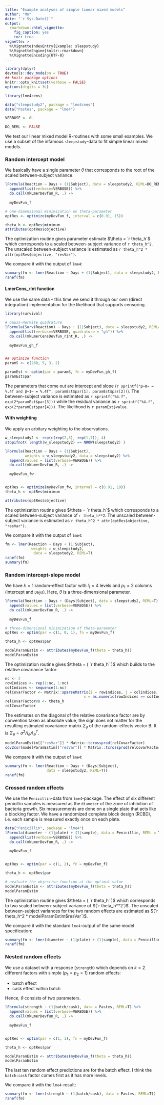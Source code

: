 ```yaml
---
title: "Example analyses of simple linear mixed models"
author: "MK"
date: "`r Sys.Date()`"
output:
  rmarkdown::html_vignette:
    fig_caption: yes
    toc: true
vignette: >
  %\VignetteIndexEntry{Example: sleepstudy}
  %\VignetteEngine{knitr::rmarkdown}
  %\VignetteEncoding{UTF-8}
---
```


```r

library(dplyr)
devtools::dev_mode(on = TRUE)
## knitr package options
knitr::opts_knit$set(verbose = FALSE)
options(digits = 3L)

library(lme4cens)

data("sleepstudy2", package = "lme4cens")
data("Pastes", package = "lme4")

VERBOSE <- 0L

DO_REML <- FALSE
```


We test our linear mixed model R-routines with some small examples.
We use a subset of the infamous `sleepstudy`-data to fit simple linear mixed models.



### Random intercept model

We basically have a single parameter $\theta$ that corresponds to the root of the scaled between-subject variance.
```r

lFormula(Reaction ~ Days + (1|Subject), data = sleepstudy2, REML=DO_REML) %>% 
  append(list(verbose=VERBOSE)) %>% 
  do.call(mkLmerDevfun_R, .) ->
  
  myDevFun_f

# one-dimensional minimization on theta-parameter
optRes <- optimize(myDevFun_f, interval = c(0.01, 15))

theta_h <- optRes$minimum
attributes(optRes$objective)
```
The optimization routine gives parameter estimate $\theta = `r theta_h`$ which corresponds to a scaled between-subject variance of `r theta_h^2`.
The unscaled between-subject variance is estimated as `r theta_h^2 * attr(optRes$objective, "resVar")`.


We compare it with the output of `lme4`:
```r
summary(fm <- lmer(Reaction ~ Days + (1|Subject), data = sleepstudy2, REML=DO_REML))
ranef(fm)
```


#### LmerCens_rInt function
We use the same data -- this time we send it through our own (direct integration) implementation for the likelihood that supports censoring.

```r
library(survival)

# Gauss-Hermite quadrature
lFormula(Surv(Reaction) ~ Days + (1|Subject), data = sleepstudy2, REML=DO_REML) %>% 
  append(list(verbose=VERBOSE, quadrature = "gh")) %>%
  do.call(mkLmerCensDevfun_rInt_R, .) ->
  
  myDevFun_gh_f


## optimize function
paramS <- c(260, 5, 3, 2)

paramEst <- optim(par = paramS, fn = myDevFun_gh_f)
paramEst$par
```


The parameters that come out are intercept and slope (`r sprintf("β~0~ = %.4f and β~1~ = %.4f", paramEst$par[1], paramEst$par[2])`).
The between-subject variance is estimated as `r sprintf("%4.f", exp(2*paramEst$par[3]))`
while the residual variance as `r sprintf("%4.f", exp(2*paramEst$par[4]))`.
The likelihood is `r paramEst$value`.





#### With weighting
We apply an arbitary weighting to the observations.

```r
w_sleepstudy2 <- rep(c(rep(2,3), rep(1,7)), 4)
stopifnot( length(w_sleepstudy2) == NROW(sleepstudy2) )

lFormula(Reaction ~ Days + (1|Subject),
         weights = w_sleepstudy2, data = sleepstudy2) %>% 
  append(values = list(verbose=VERBOSE)) %>% 
  do.call(mkLmerDevfun_R, .) ->
  
  myDevFun_fw


optRes <- optimize(myDevFun_fw, interval = c(0.01, 19))
theta_h <- optRes$minimum

attributes(optRes$objective)
```

The optimization routine gives $\theta = `r theta_h`$ which corresponds to a scaled between-subject variance of `r theta_h**2`.
The unscaled between-subject variance is estimated as `r theta_h^2 * attr(optRes$objective, "resVar")`.

We compare it with the output of `lme4`:
```r
fm <- lmer(Reaction ~ Days + (1|Subject),
            weights = w_sleepstudy2, 
             data = sleepstudy2, REML=T)
ranef(fm)
summary(fm)
```





### Random intercept-slope model

We have $k=1$ random-effect factor with $l_1 = 4$ levels and $p_1 = 2$ columns (intercept and `Days`).
Here, $\theta$ is a three-dimensional parameter.
```r

lFormula(Reaction ~ Days + (Days|Subject), data = sleepstudy2, REML=T) %>% 
  append(values = list(verbose=VERBOSE)) %>% 
  do.call(mkLmerDevfun_R, .) ->
  
  myDevFun_f

# three-dimensional minimization of theta-parameter
optRes <- optim(par = c(1, 0, 1), fn = myDevFun_f)

theta_h <- optRes$par

modelParamEstim <- attributes(myDevFun_f(theta = theta_h))
modelParamEstim
```

The optimization routine gives $\theta = ( `r theta_h` )$ which builds to the relative covariance factor:
```r
nc <- 2
rowIndices <- rep(1:nc, 1:nc)
colIndices <- sequence(1:nc)
relCovarFactor <- Matrix::sparseMatrix(i = rowIndices, j = colIndices,
                                    x = as.numeric(rowIndices == colIndices) )
relCovarFactor@x <- theta_h
relCovarFactor
```

The estimates on the diagonal of the relative covariance factor are by convention taken as absolute value,
the sign does not matter for the resulting estimated covariance-matrix $\Sigma_\theta$ of the random-effects vector B.
It is $\Sigma_\theta = \sigma^2 \Lambda_\theta \Lambda_\theta^T$.
```r
modelParamEstim[["resVar"]] * Matrix::tcrossprod(relCovarFactor)
cov2cor(modelParamEstim[["resVar"]] * Matrix::tcrossprod(relCovarFactor))
```


We compare it with the output of `lme4`:
```r
summary(fm <- lmer(Reaction ~ Days + (Days|Subject),
                   data = sleepstudy2, REML=T))
ranef(fm)
```




### Crossed random effects

We use the `Penicillin`-data from `lme4`-package. The effect of six different penicillin samples is measured as the `diameter` of the zone of inhibition of bacteria growth. Six measurements are done on a single plate that acts like a blocking factor.
We have a randomized complete block design (RCBD), i.e. each sample is measured exactly once on each plate.

```r
data("Penicillin", package = "lme4")
lFormula(diameter ~ (1|plate) + (1|sample), data = Penicillin, REML = TRUE) %>% 
  append(list(verbose=VERBOSE)) %>% 
  do.call(mkLmerDevfun_R, .) ->
  
  myDevFun_f


optRes <- optim(par = c(1, 2), fn = myDevFun_f)

theta_h <- optRes$par

# evaluate the objective-function at the optimal value
modelParamEstim <- attributes(myDevFun_f(theta = theta_h))
modelParamEstim
```

The optimization routine gives $\theta = ( `r theta_h` )$ which corresponds to two scaled between-subject variance of $(`r theta_h**2`)$.
The unscaled between-subject variances for the two random effects are estimated as $(`r theta_h^2 * modelParamEstim$resVar`)$.


We compare it with the standard `lme4`-output of the same model specification:
```r
summary(fm <- lmer(diameter ~ (1|plate) + (1|sample), data = Penicillin, REML = TRUE))
ranef(fm)
```






### Nested random effects

We use a dataset with a response (`strength`) which depends on 
$k=2$ different factors with simple ($p_1 = p_2 = 1$) random effects:

* batch effect
* cask effect within batch

Hence, $\theta$ consists of two parameters.
```r
lFormula(strength ~ (1|batch/cask), data = Pastes, REML=T) %>% 
  append(values = list(verbose=VERBOSE)) %>% 
  do.call(mkLmerDevfun_R, .) ->
  
  myDevFun_f


optRes <- optim(par = c(1, 1), fn = myDevFun_f)

theta_h <- optRes$par

modelParamEstim <- attributes(myDevFun_f(theta = theta_h))
modelParamEstim
```
The last ten random effect predictions are for the batch effect.
I think the `batch:cask` factor comes first as it has more levels.

We compare it with the `lme4`-result:
```r
summary(fm <- lmer(strength ~ (1|batch/cask), data = Pastes, REML=T))
ranef(fm)
```


